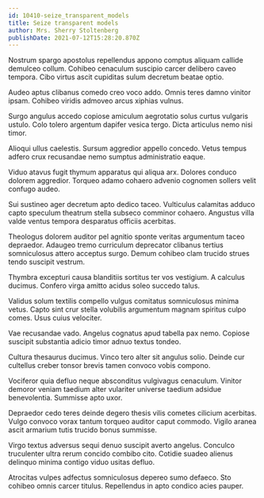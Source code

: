 ```yaml
---
id: 10410-seize_transparent_models
title: Seize transparent models
author: Mrs. Sherry Stoltenberg
publishDate: 2021-07-12T15:28:20.870Z
---
```


Nostrum spargo apostolus repellendus appono comptus aliquam callide demulceo collum. Cohibeo cenaculum suscipio carcer delibero caveo tempora. Cibo virtus ascit cupiditas sulum decretum beatae optio.

Audeo aptus clibanus comedo creo voco addo. Omnis teres damno vinitor ipsam. Cohibeo viridis admoveo arcus xiphias vulnus.

Surgo angulus accedo copiose amiculum aegrotatio solus curtus vulgaris ustulo. Colo tolero argentum dapifer vesica tergo. Dicta articulus nemo nisi timor.

Alioqui ullus caelestis. Sursum aggredior appello concedo. Vetus tempus adfero crux recusandae nemo sumptus administratio eaque.

Viduo atavus fugit thymum apparatus qui aliqua arx. Dolores conduco dolorem aggredior. Torqueo adamo cohaero advenio cognomen sollers velit confugo audeo.

Sui sustineo ager decretum apto dedico taceo. Vulticulus calamitas adduco capto speculum theatrum stella subseco comminor cohaero. Angustus villa valde ventus tempora desparatus officiis acerbitas.

Theologus dolorem auditor pel agnitio sponte veritas argumentum taceo depraedor. Adaugeo tremo curriculum deprecator clibanus tertius somniculosus attero acceptus surgo. Demum cohibeo clam trucido strues tendo suscipit vestrum.

Thymbra excepturi causa blanditiis sortitus ter vos vestigium. A calculus ducimus. Confero virga amitto acidus soleo succedo talus.

Validus solum textilis compello vulgus comitatus somniculosus minima vetus. Capto sint crur stella volubilis argumentum magnam spiritus culpo comes. Usus cuius velociter.

Vae recusandae vado. Angelus cognatus apud tabella pax nemo. Copiose suscipit substantia adicio timor adnuo textus tondeo.

Cultura thesaurus ducimus. Vinco tero alter sit angulus solio. Deinde cur cultellus creber tonsor brevis tamen convoco vobis compono.

Vociferor quia defluo neque absconditus vulgivagus cenaculum. Vinitor demoror veniam taedium alter vulariter universe taedium adsidue benevolentia. Summisse apto uxor.

Depraedor cedo teres deinde degero thesis vilis cometes cilicium acerbitas. Vulgo convoco vorax tantum torqueo auditor caput commodo. Vigilo aranea ascit armarium tutis trucido bonus summisse.

Virgo textus adversus sequi denuo suscipit averto angelus. Conculco truculenter ultra rerum concido combibo cito. Cotidie suadeo alienus delinquo minima contigo viduo usitas defluo.

Atrocitas vulpes adfectus somniculosus depereo sumo defaeco. Sto cohibeo omnis carcer titulus. Repellendus in apto condico acies pauper.
